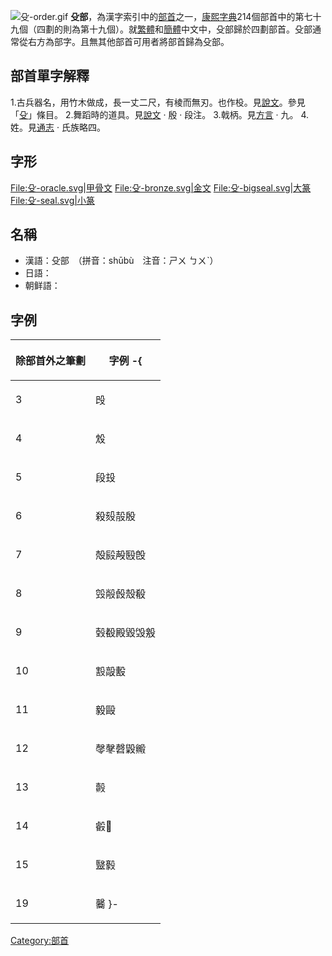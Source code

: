 [[File:殳-order.gif|thumb]]
'''殳部'''，為漢字索引中的[[部首|部首]]之一，[[康熙字典|康熙字典]]214個部首中的第七十九個（四劃的則為第十九個）。就[[繁體|繁體]]和[[簡體|簡體]]中文中，殳部歸於四劃部首。殳部通常從右方為部字。且無其他部首可用者將部首歸為殳部。

== 部首單字解釋 ==

1.古兵器名，用竹木做成，長一丈二尺，有棱而無刃。也作杸。見[[說文|說文]]。參見「[[殳_(武器)|殳]]」條目。
2.舞蹈時的道具。見[[說文|說文]] · 殷 · 段注。
3.戟柄。見[[輶軒使者絕代語釋別國方言|方言]] · 九。
4.姓。見[[通志|通志]] · 氏族略四。

== 字形 ==
<gallery>
File:殳-oracle.svg|甲骨文
File:殳-bronze.svg|金文
File:殳-bigseal.svg|大篆
File:殳-seal.svg|小篆
</gallery>

==名稱==
* 漢語：殳部　（拼音：shūbù　注音：ㄕㄨ ㄅㄨˋ）
* 日語：{{lang|ja|殳部　（しゅぶ）}}
* 朝鲜語：{{lang|ko|수부(殳部)}}

==字例==
{| border="1" cellpadding="3" cellspacing="0" style="border-collapse: collapse;text-align:left;"
! 除部首外之筆劃 !! 字例
-{
|----
| 3 || 㱼
|----
| 4 || 㱽
|----
| 5 || 段殶
|----
| 6 || 殺{{Lang|Ja|殺}}㱾㱿殷
|----
| 7 || {{Lang|Ko|殺}}殻㲀殸殹𣪘
|----
| 8 || 㲁㲂㲃殼殽
|----
| 9 || 㲄殾殿毀毁𣪧
|----
| 10 || 㲅毃毄
|----
| 11 || 毅毆
|----
| 12 || 㲆㲇㲈毇毈
|----
| 13 || 㲉
|----
| 14 || 㲊𣫕
|----
| 15 || 毉𣫛
|----
| 19 || 毊
}-
|}

{{康熙部首}}
{{lang-stub}}
[[Category:部首|Category:部首]]